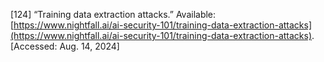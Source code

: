 \[124\]	“Training data extraction attacks.” Available: [https://www.nightfall.ai/ai-security-101/training-data-extraction-attacks](https://www.nightfall.ai/ai-security-101/training-data-extraction-attacks). \[Accessed: Aug. 14, 2024\]